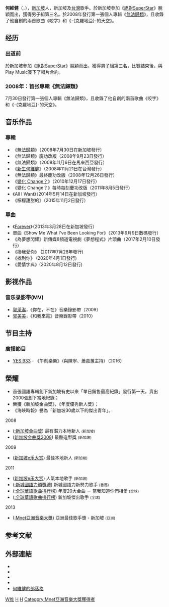 {{藝人
| 姓名 = 何維健
| 類型 = 男歌手
| 圖片 = 
| 圖像說明 = 
| 原名 = 何維健 
| 英文名 = Derrick Hoh 
| 出生日期 = {{Birth_date_and_age|1985|9|17}}
| 出生地點 ={{SIN}}
| 國籍 = {{SIN}}
| 語言 = [[華語|華語]]、[[英語|英語]]、[[粵語|粵語]]、[[閩南語|閩南語]]（[[福建話|福建話]]）
| 教育程度 = [[義安理工學院|義安理工學院]]資訊科技
| 音樂類型 = [[華語流行音樂|華語流行音樂]]
| 出道作 = 《無法歸類》
| 活躍年代 = 2008年至今
| 配偶 = {{marriage|圈外人|2020}}
| 網站 = http://derrickhoh.net
| imdb = 11589657
| 唱片公司 = [[華納唱片|華納唱片]]（新加坡）（2008－）<br />[[金牌大風|金牌大風]]（台灣）（2010－2012）<br />[[宇宙娛樂|宇宙娛樂]]（台灣）（2014－2015）<br />[[太陽娛樂文化|太陽娛樂文化]]（台灣）（2015－2020）<br />[[音樂霸|音樂霸]]（台灣）（2020－）
| 經紀公司 = [[新傳媒私人有限公司|新傳媒]]（2008-2010）<br />[[摩得娛樂|摩得娛樂]]（2010-2019）<br />[[Cross_Ratio_Entertainment|Cross Ratio Entertainment]]（2020-）
| awards                  = 
2008
*<small>([[:新加坡金曲獎2008|Singapore Hit Awards]]) 最有潛力本地新人 (新加坡)</small>
*<small>([[:新加坡金曲獎2008|Singapore Hit Awards]]) 最酷造型獎 (新加坡)</small>
2009
*<small>([[:新加坡e乐大赏2009|Singapore e-Awards]]) 最佳本地新人 (新加坡)</small>
2011
*<small>([[:新加坡e乐大赏2011|Singapore e-Awards]]) 人氣本地歌手 (新加坡)</small>
*<small>([[:新城國語力頒獎禮|:新城國語力頒獎禮]]) 新城國語力新勢力歌手 (香港)</small>
*<small>([[:全球華語歌曲排行榜|:全球華語歌曲排行榜]]) 年度20大金曲 － 當我知道你們相愛 (全球)</small>
*<small>([[:全球華語歌曲排行榜|:全球華語歌曲排行榜]]) 新加坡傑出歌手 (全球)</small>
}}

'''何維健'''（{{lang-en|Derrick Hoh}}，{{bd|1985年|9月17日|||H何}}），[[新加坡|新加坡]]人，新加坡及[[台灣|台灣]]歌手。於新加坡參加《[[絕對SuperStar|絕對SuperStar]]》脫穎而出，獲得男子組第三名。於2008年發行第一張個人專輯《[[無法歸類|無法歸類]]》，且收錄了他自創的兩首歌曲《咬字》和《-{克羅地亞}-的天空》。

== 经历 ==

=== 出道前 ===
於新加坡參加《[[絕對SuperStar|絕對SuperStar]]》脫穎而出，獲得男子組第三名，比賽結束後，與Play Music簽下了唱片合約。

=== 2008年：首张專輯《無法歸類》 ===
7月30日發行第一張個人專輯《無法歸類》，且收錄了他自創的兩首歌曲《咬字》和《-{克羅地亞}-的天空》。

== 音乐作品 ==

=== 專輯 ===
*《[[無法歸類|無法歸類]]》（2008年7月30日在新加坡發行）
*《無法歸類》慶功改版（2008年9月23日發行）
*《無法歸類》（2008年11月6日在馬來西亞發行）
*《[[新生何維健|新生何維健]]》（2008年11月21日在台灣發行）
*《無法歸類》最終慶功改版（2008年12月26日發行）
*《[[變化_Change？|變化 Change？]]》（2010年12月17日發行）
*《變化 Change？》每時每刻慶功改版（2011年8月5日發行）
*《All I Want》（2014年5月14日在新加坡發行）
*《檸檬甜甜的》（2015年11月2日發行）

=== 單曲 ===
*《[[Forever_(何維健歌曲)|Forever]]》（2013年3月28日在新加坡發行）
*單曲《Show Me What I've Been Looking For》（2013年9月9日數碼發行）
*《為夢想閃耀》新傳媒8頻道電視劇《夢想程式》片頭曲（2017年2月10日發行）
*《換我愛你》 (2017年7月28年發行)
*《找到你》 (2020年4月1日發行)
*《愛情字典》(2020年8月12日發行)

== 影视作品 ==

=== 音乐录影带(MV) ===

*[[郭采潔|郭采潔]]，《你在，不在》音樂錄影帶（2009）
*[[郭美美|郭美美]]，《和我來電》音樂錄影帶（2010）

==节目主持==

=== 廣播節目 ===

*[[YES_933|YES 933]] - 《午刻樂樂》（與陳寧、蕭嘉蕙主持）（2016）

== 榮耀 ==
*首張國語專輯創下新加坡有史以來「單日銷售最高紀錄」發行第一天，賣出2000張創下當地紀錄；
*榮獲《新加坡金曲獎》，《年度優秀新人獎》；
*《海峽時報》譽為「新加坡30歲以下的傑出青年」。

2008
*([[:新加坡金曲獎|:新加坡金曲獎]]) 最有潛力本地新人 <small>(新加坡)</small>
*([[:新加坡金曲獎|新加坡金曲獎2008]]) 最酷造型獎 <small>(新加坡)</small>
2009
*([[:新加坡e乐大赏2009|新加坡e乐大赏]]) 最佳本地新人 <small>(新加坡)</small>
2011
*([[:新加坡e乐大赏2011|新加坡e乐大赏]]) 人氣本地歌手 <small>(新加坡)</small>
*([[:新城國語力頒獎禮|:新城國語力頒獎禮]]) 新城國語力新勢力歌手 <small>(香港)</small>
*([[:全球華語歌曲排行榜|:全球華語歌曲排行榜]]) 年度20大金曲 － 當我知道你們相愛 <small>(全球)</small>
*([[:全球華語歌曲排行榜|:全球華語歌曲排行榜]]) 新加坡傑出歌手 <small>(全球)</small>
2013
*([[:Mnet亞洲音樂大獎|:Mnet亞洲音樂大獎]]) 亞洲最佳歌手獎 - 新加坡 <small>(亞洲)</small>

== 参考文献 ==

==外部連結==
<!-- ------ 請注意 -----
非官方成立的歌迷/影迷/支援者網站、網頁、部落格、論壇等的連結，以及YouTube、Google Video之類的影像連結並不適合放在維基百科條目裡，請參考「Wikipedia:不適合維基百科的文章」。 -->
*{{facebook|derrickhohonline}}
*{{Instagram|derrickhoh}}
*{{Twitter|derrickhoh}}
*{{Sinaweibo|derrickhoh}}
*[https://web.archive.org/web/20090320070532/http://derrickhoh.net/blog/ 何維健的部落格]

[[Category:何姓|W维]]
[[Category:新加坡華人|H]]
[[Category:新加坡男歌手|H]]
[[Category:Mnet亞洲音樂大獎獲得者|Category:Mnet亞洲音樂大獎獲得者]]

{{新加坡金曲獎最受歡迎男歌手}}
{{全球華語歌曲排行榜新加坡地區傑出歌手}}